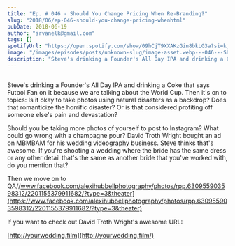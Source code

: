 ```yaml
---
title: "Ep. # 046 - Should You Change Pricing When Re-Branding?"
slug: "2018/06/ep-046-should-you-change-pricing-whenhtml"
pubDate: 2018-06-19
author: "srvanelk@gmail.com"
tags: []
spotifyUrl: "https://open.spotify.com/show/09hCjT9XXAKzGin8bkLG3a?si=kjRZvQ1JTb6Ov3HVzSSlWA"
image: "/images/episodes/posts/unknown-slug/image-asset.webp---046---Should-You-Change-Pricing-When-Re-Branding-e1rigo"
description: "Steve's drinking a Founder's All Day IPA and drinking a Coke that says Futbol Fan on it because we are talking about the World Cup. Then it's on to topics: Is it okay to take photos using natural disasters as a backdrop? Does that romanticize the horrific disaster? Or is that considered profiting off someone else's pain and devastation?"
---
```


<figure>
  <img src="/images/episodes/posts/unknown-slug/image-asset.webp" alt="" />
</figure>

Steve's drinking a Founder's All Day IPA and drinking a Coke that says Futbol Fan on it because we are talking about the World Cup. Then it's on to topics: Is it okay to take photos using natural disasters as a backdrop? Does that romanticize the horrific disaster? Or is that considered profiting off someone else's pain and devastation?

Should you be taking more photos of yourself to post to Instagram? What could go wrong with a champagne pour? David Troth Wright bought an ad on MBMBAM for his wedding videography business. Steve thinks that's awesome. If you're shooting a wedding where the bride has the same dress or any other detail that's the same as another bride that you've worked with, do you mention that?

Then we move on to QA//www.facebook.com/alexihubbellphotography/photos/rpp.630955903598312/2201155379911682/?type=3&theater](https://www.facebook.com/alexihubbellphotography/photos/rpp.630955903598312/2201155379911682/?type=3&theater)

If you want to check out David Troth Wright's awesome URL:

[http://yourwedding.film](http://yourwedding.film/)
